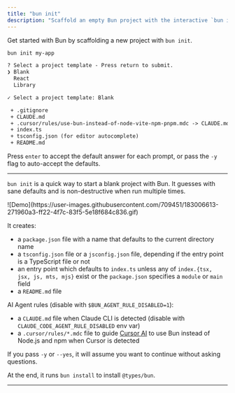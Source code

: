 ```yaml
---
title: "bun init"
description: "Scaffold an empty Bun project with the interactive `bun init` command"
---
```



Get started with Bun by scaffolding a new project with `bun init`.

```bash terminal icon="terminal"
bun init my-app
```

```txt
? Select a project template - Press return to submit.
❯ Blank
  React
  Library

✓ Select a project template: Blank

 + .gitignore
 + CLAUDE.md
 + .cursor/rules/use-bun-instead-of-node-vite-npm-pnpm.mdc -> CLAUDE.md
 + index.ts
 + tsconfig.json (for editor autocomplete)
 + README.md
```

Press `enter` to accept the default answer for each prompt, or pass the `-y` flag to auto-accept the defaults.

---

`bun init` is a quick way to start a blank project with Bun. It guesses with sane defaults and is non-destructive when run multiple times.

<Frame>
	![Demo](https://user-images.githubusercontent.com/709451/183006613-271960a3-ff22-4f7c-83f5-5e18f684c836.gif)
</Frame>

It creates:

- a `package.json` file with a name that defaults to the current directory name
- a `tsconfig.json` file or a `jsconfig.json` file, depending if the entry point is a TypeScript file or not
- an entry point which defaults to `index.ts` unless any of `index.{tsx, jsx, js, mts, mjs}` exist or the `package.json` specifies a `module` or `main` field
- a `README.md` file

AI Agent rules (disable with `$BUN_AGENT_RULE_DISABLED=1`):

- a `CLAUDE.md` file when Claude CLI is detected (disable with `CLAUDE_CODE_AGENT_RULE_DISABLED` env var)
- a `.cursor/rules/*.mdc` file to guide [Cursor AI](https://cursor.sh) to use Bun instead of Node.js and npm when Cursor is detected

If you pass `-y` or `--yes`, it will assume you want to continue without asking questions.

At the end, it runs `bun install` to install `@types/bun`.

---

<Init />
